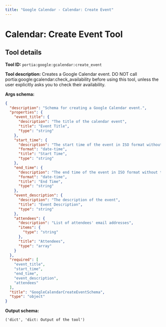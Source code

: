 ```yaml
---
title: "Google Calendar - Calendar: Create Event"
---
```

<!-- WARNING: This file is auto-generated by generate_tool_docs.py. Do not edit manually. -->


# Calendar: Create Event Tool

<Intro />

## Tool details
**Tool ID:** `portia:google:gcalendar:create_event`

**Tool description:** Creates a Google Calendar event. DO NOT call portia:google:gcalendar:check_availability before using this tool, unless the user explicitly asks you to check their availability.

**Args schema:**
```json
{
  "description": "Schema for creating a Google Calendar event.",
  "properties": {
    "event_title": {
      "description": "The title of the calendar event",
      "title": "Event Title",
      "type": "string"
    },
    "start_time": {
      "description": "The start time of the event in ISO format without timezone, e.g 2024-09-20T20:00:00",
      "format": "date-time",
      "title": "Start Time",
      "type": "string"
    },
    "end_time": {
      "description": "The end time of the event in ISO format without timezone, e.g 2024-09-20T20:00:00",
      "format": "date-time",
      "title": "End Time",
      "type": "string"
    },
    "event_description": {
      "description": "The description of the event",
      "title": "Event Description",
      "type": "string"
    },
    "attendees": {
      "description": "List of attendees' email addresses",
      "items": {
        "type": "string"
      },
      "title": "Attendees",
      "type": "array"
    }
  },
  "required": [
    "event_title",
    "start_time",
    "end_time",
    "event_description",
    "attendees"
  ],
  "title": "GoogleCalendarCreateEventSchema",
  "type": "object"
}
```

**Output schema:**
```
('dict', 'dict: Output of the tool')
```
